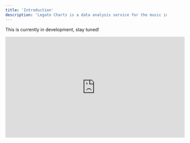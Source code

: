 ```yaml
---
title: 'Introduction'
description: 'Legato Charts is a data analysis service for the music industry.'
---
```


<Note>This is currently in development, stay tuned!</Note>

<Frame caption="For the meantine, here's the top most played song on the record!">
<iframe
  width="560"
  height="315"
  src="https://www.youtube.com/embed/-CmadmM5cOk"
  title="YouTube video player"
  frameborder="0"
  allow="accelerometer; autoplay; clipboard-write; encrypted-media; gyroscope; picture-in-picture"
  allowfullscreen
></iframe>
</Frame>